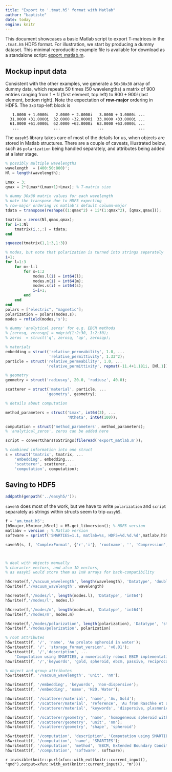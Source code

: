 ```yaml
---
title: "Export to '.tmat.h5' format with Matlab"
author: "baptiste"
date: today
engine: knitr
---
```


This document showcases a basic Matlab script to export T-matrices in the `.tmat.h5` HDF5 format. For illustration, we start by producing a dummy dataset. This minimal reproducible example file is available for download as a standalone script: [export_matlab.m](export_matlab.m).

## Mockup input data

Consistent with the other examples, we generate a `50x30x30` array of dummy data, which repeats 50 times (50 wavelengths) a matrix of 900 entries ranging from $1+1i$ (first element, top left) to $900 + 900i$ (last element, bottom right). Note the expectation of **row-major** ordering in HDF5. The `3x3` top-left block is

```
   1.0000 + 1.0000i   2.0000 + 2.0000i   3.0000 + 3.0000i ...
  31.0000 +31.0000i  32.0000 +32.0000i  33.0000 +33.0000i ...
  61.0000 +61.0000i  62.0000 +62.0000i  63.0000 +63.0000i ...
   ...               ...                ...               ...
```

The `easyh5` library takes care of most of the details for us, when objects are stored in Matlab structures. There are a couple of caveats, illustrated below, such as `polarization` being handled separately, and attributes being added at a later stage.

```octave
% possibly multiple wavelengths
wavelength  = (400:50:800)';
Nl = length(wavelength);

Lmax = 3;
qmax = 2*(Lmax*(Lmax+1)+Lmax); % T-matrix size

% dummy 30x30 matrix values for each wavelength
% note the transpose due to HDF5 expecting
% row-major ordering vs matlab's default column-major
tdata = transpose(reshape((1:qmax^2) + 1i*(1:qmax^2), [qmax,qmax]));

tmatrix = zeros(Nl,qmax,qmax);
for i=1:Nl
    tmatrix(i,:,:) = tdata;
end

squeeze(tmatrix(1,1:3,1:3))

% modes, but note that polarization is turned into strings separately
i=1;
for l=1:3
    for m=-l:l
        for s=1:2
            modes.l(i) = int64(l);
            modes.m(i) = int64(m);
            modes.s(i) = int64(s);
            i=i+1;
        end
    end
end
polars = ["electric", "magnetic"];
polarization = polars(modes.s);
modes = rmfield(modes,'s');

% dummy 'analytical zeros' for e.g. EBCM methods
% [zerosq, zerosqp] = ndgrid(1:2:30, 1:2:30);
% zeros  = struct('q', zerosq, 'qp', zerosqp);

% materials
embedding = struct('relative_permeability', 1.0, ...
                   'relative_permittivity', 1.33^2);
particle = struct('relative_permeability', 1.0, ...
                  'relative_permittivity', repmat(-11.4+1.181i, [Nl,1]));

% geometry
geometry = struct('radiusxy', 20.0, 'radiusz', 40.0);

scatterer = struct('material', particle, ...
                  'geometry', geometry);

% details about computation

method_parameters = struct('Lmax', int64(3), ...
                           'Ntheta', int64(100));

computation = struct('method_parameters', method_parameters);
% 'analytical_zeros', zeros can be added here

script = convertCharsToStrings(fileread('export_matlab.m'));

% combined information into one struct
s = struct('tmatrix', tmatrix, ...
    'embedding', embedding,...
    'scatterer', scatterer, ...
    'computation', computation);
```


## Saving to HDF5

```octave
addpath(genpath('../easyh5/'));
```

`saveh5` does most of the work, but we have to write `polarization` and `script` separately as strings within structs seem to trip `easyh5`.

```octave
f = 'am.tmat.h5';
[h5major,h5minor,h5rel] = H5.get_libversion(); % HDF5 version
matlabv = version ; % Matlab version
software = sprintf('SMARTIES=1.1, matlab=%s, HDF5=%d.%d.%d',matlabv,h5major,h5minor,h5rel);

saveh5(s, f, 'ComplexFormat', {'r','i'}, 'rootname', '', 'Compression', 'deflate'); 



% deal with objects manually
% character vectors, and also 1D vectors, 
% as easyh5 would store them as 1xN arrays for back-compatibility

h5create(f,'/vacuum_wavelength', length(wavelength), 'Datatype', 'double')
h5write(f,'/vacuum_wavelength', wavelength)

h5create(f,'/modes/l', length(modes.l), 'Datatype', 'int64')
h5write(f,'/modes/l', modes.l)

h5create(f,'/modes/m', length(modes.m), 'Datatype', 'int64')
h5write(f,'/modes/m', modes.m)

h5create(f,'/modes/polarization', length(polarization), 'Datatype', 'string')
h5write(f,'/modes/polarization', polarization)

% root attributes
h5writeatt(f, '/', 'name', 'Au prolate spheroid in water');
h5writeatt(f, '/', 'storage_format_version', 'v0.01'); 
h5writeatt(f, '/','description', ...
    'Computation using SMARTIES, a numerically robust EBCM implementation for spheroids');
h5writeatt(f, '/','keywords', 'gold, spheroid, ebcm, passive, reciprocal, czinfinity, mirrorxyz');

% object and group attributes
h5writeatt(f, '/vacuum_wavelength', 'unit', 'nm');

h5writeatt(f, '/embedding', 'keywords', 'non-dispersive');
h5writeatt(f, '/embedding', 'name', 'H2O, Water');

h5writeatt(f, '/scatterer/material', 'name', 'Au, Gold');
h5writeatt(f, '/scatterer/material', 'reference', 'Au from Raschke et al 10.1103/PhysRevB.86.235147');
h5writeatt(f, '/scatterer/material', 'keywords', 'dispersive, plasmonic');

h5writeatt(f, '/scatterer/geometry', 'name', 'homogeneous spheroid with symmetry axis z');
h5writeatt(f, '/scatterer/geometry', 'unit', 'nm');
h5writeatt(f, '/scatterer/geometry', 'shape', 'spheroid')

h5writeatt(f, '/computation', 'description', 'Computation using SMARTIES, a numerically robust EBCM implementation for spheroids');
h5writeatt(f, '/computation', 'name', 'SMARTIES');
h5writeatt(f, '/computation', 'method', 'EBCM, Extended Boundary Condition Method');
h5writeatt(f, '/computation', 'software', software);

```

<!-- export the code into standalone file -->
`r invisible(knitr::purl(xfun::with_ext(knitr::current_input(), "qmd"),output=xfun::with_ext(knitr::current_input(), "m")))`

